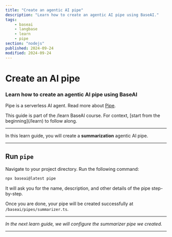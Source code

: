 ```yaml
---
title: "Create an agentic AI pipe"
description: "Learn how to create an agentic AI pipe using BaseAI."
tags:
    - baseai
    - langbase
    - learn
    - pipe
section: "nodejs"
published: 2024-09-24
modified: 2024-09-24
---
```


# Create an AI pipe

### Learn how to create an agentic AI pipe using BaseAI

Pipe is a serverless AI agent. Read more about [Pipe](/docs/pipe/quickstart).

<Note sub="/learn">
This guide is part of the /learn BaseAI course. For context, [start from the beginning](/learn) to follow along.
</Note>

---

In this learn guide, you will create a **summarization** agentic AI pipe.

---

## Run `pipe`

Navigate to your project directory. Run the following command:

```bash
npx baseai@latest pipe
```

It will ask you for the name, description, and other details of the pipe step-by-step.

Once you are done, your pipe will be created successfully at `/baseai/pipes/summarizer.ts`.

---

_In the next learn guide, we will configure the summarizer pipe we created._

---
